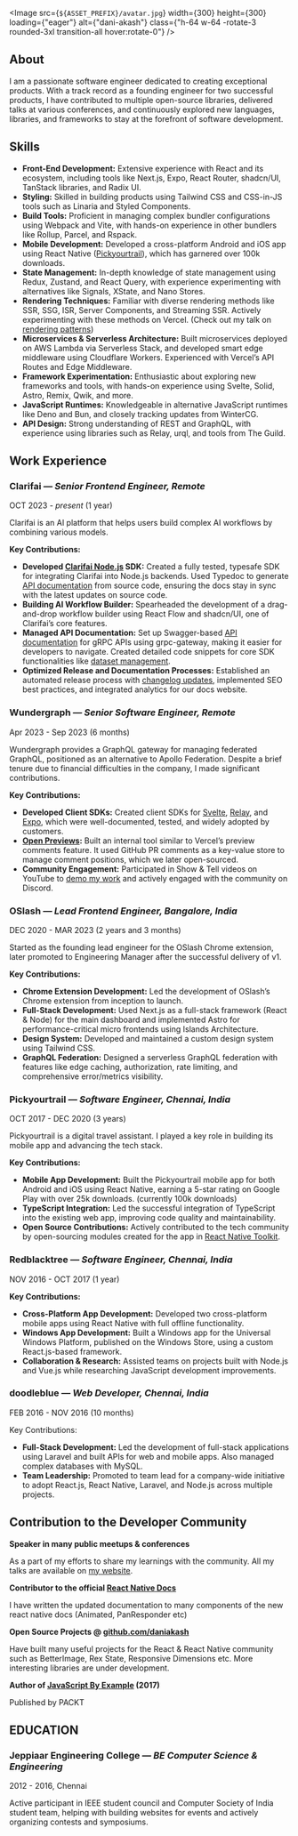 
<Image
  src={`${ASSET_PREFIX}/avatar.jpg`}
  width={300}
  height={300}
  loading={"eager"}
  alt={"dani-akash"}
  class={"h-64 w-64 -rotate-3 rounded-3xl transition-all hover:rotate-0"}
/>

## About

I am a passionate software engineer dedicated to creating exceptional products. With a track record as a founding engineer for two successful products, I have contributed to multiple open-source libraries, delivered talks at various conferences, and continuously explored new languages, libraries, and frameworks to stay at the forefront of software development.

## Skills

- **Front-End Development:** Extensive experience with React and its ecosystem, including tools like Next.js, Expo, React Router, shadcn/UI, TanStack libraries, and Radix UI.
- **Styling:** Skilled in building products using Tailwind CSS and CSS-in-JS tools such as Linaria and Styled Components.
- **Build Tools:** Proficient in managing complex bundler configurations using Webpack and Vite, with hands-on experience in other bundlers like Rollup, Parcel, and Rspack.
- **Mobile Development:** Developed a cross-platform Android and iOS app using React Native ([Pickyourtrail](https://play.google.com/store/apps/details?id=com.pickyourtrail&hl=en_IN&pli=1)), which has garnered over 100k downloads.
- **State Management:** In-depth knowledge of state management using Redux, Zustand, and React Query, with experience experimenting with alternatives like Signals, XState, and Nano Stores.
- **Rendering Techniques:** Familiar with diverse rendering methods like SSR, SSG, ISR, Server Components, and Streaming SSR. Actively experimenting with these methods on Vercel. (Check out my talk on [rendering patterns](https://www.youtube.com/watch?v=_Zq1yjgq8iM))
- **Microservices & Serverless Architecture:** Built microservices deployed on AWS Lambda via Serverless Stack, and developed smart edge middleware using Cloudflare Workers. Experienced with Vercel’s API Routes and Edge Middleware.
- **Framework Experimentation:** Enthusiastic about exploring new frameworks and tools, with hands-on experience using Svelte, Solid, Astro, Remix, Qwik, and more.
- **JavaScript Runtimes:** Knowledgeable in alternative JavaScript runtimes like Deno and Bun, and closely tracking updates from WinterCG.
- **API Design:** Strong understanding of REST and GraphQL, with experience using libraries such as Relay, urql, and tools from The Guild.

## Work Experience

### Clarifai _— Senior Frontend Engineer, Remote_

OCT 2023 - _present_ (1 year)

Clarifai is an AI platform that helps users build complex AI workflows by combining various models.

**Key Contributions:**

- **Developed [Clarifai Node.js](https://github.com/Clarifai/clarifai-nodejs) SDK:** Created a fully tested, typesafe SDK for integrating Clarifai into Node.js backends. Used Typedoc to generate [API documentation](https://docs.clarifai.com/sdk/node-api-reference/classes/App) from source code, ensuring the docs stay in sync with the latest updates on source code.
- **Building AI Workflow Builder:** Spearheaded the development of a drag-and-drop workflow builder using React Flow and shadcn/UI, one of Clarifai’s core features.
- **Managed API Documentation:** Set up Swagger-based [API documentation](https://docs.clarifai.com/api-reference) for gRPC APIs using grpc-gateway, making it easier for developers to navigate. Created detailed code snippets for core SDK functionalities like [dataset management](https://docs.clarifai.com/sdk/managing-datasets/).
- **Optimized Release and Documentation Processes:** Established an automated release process with [changelog updates](https://docs.clarifai.com/product-updates/changelog), implemented SEO best practices, and integrated analytics for our docs website.

### Wundergraph _— Senior Software Engineer, Remote_

Apr 2023 - Sep 2023 (6 months)

Wundergraph provides a GraphQL gateway for managing federated GraphQL, positioned as an alternative to Apollo Federation. Despite a brief tenure due to financial difficulties in the company, I made significant contributions.

**Key Contributions:**

- **Developed Client SDKs:** Created client SDKs for [Svelte](https://github.com/wundergraph/wundergraph/tree/main/packages/svelte-query), [Relay](https://github.com/wundergraph/wundergraph/tree/main/packages/react-relay), and [Expo](https://github.com/wundergraph/wundergraph/tree/main/packages/metro-config), which were well-documented, tested, and widely adopted by customers.
- **[Open Previews](https://www.openpreviews.com/):** Built an internal tool similar to Vercel’s preview comments feature. It used GitHub PR comments as a key-value store to manage comment positions, which we later open-sourced.
- **Community Engagement:** Participated in Show & Tell videos on YouTube to [demo my work](https://youtu.be/NPXx-zyBP6Q?si=mNyRQ3_fOL0Gqjeq&t=69) and actively engaged with the community on Discord.

### OSlash _— Lead Frontend Engineer, Bangalore, India_

DEC 2020 - MAR 2023 (2 years and 3 months)

Started as the founding lead engineer for the OSlash Chrome extension, later promoted to Engineering Manager after the successful delivery of v1.

**Key Contributions:**

- **Chrome Extension Development:** Led the development of OSlash’s Chrome extension from inception to launch.
- **Full-Stack Development:** Used Next.js as a full-stack framework (React & Node) for the main dashboard and implemented Astro for performance-critical micro frontends using Islands Architecture.
- **Design System:** Developed and maintained a custom design system using Tailwind CSS.
- **GraphQL Federation:** Designed a serverless GraphQL federation with features like edge caching, authorization, rate limiting, and comprehensive error/metrics visibility.

### Pickyourtrail _— Software Engineer, Chennai, India_

OCT 2017 - DEC 2020 (3 years)

Pickyourtrail is a digital travel assistant. I played a key role in building its mobile app and advancing the tech stack.

**Key Contributions:**

- **Mobile App Development:** Built the Pickyourtrail mobile app for both Android and iOS using React Native, earning a 5-star rating on Google Play with over 25k downloads. (currently 100k downloads)
- **TypeScript Integration:** Led the successful integration of TypeScript into the existing web app, improving code quality and maintainability.
- **Open Source Contributions:** Actively contributed to the tech community by open-sourcing modules created for the app in [React Native Toolkit](https://github.com/react-native-toolkit).

### Redblacktree _— Software Engineer, Chennai, India_

NOV 2016 - OCT 2017 (1 year)

**Key Contributions:**

- **Cross-Platform App Development:** Developed two cross-platform mobile apps using React Native with full offline functionality.
- **Windows App Development:** Built a Windows app for the Universal Windows Platform, published on the Windows Store, using a custom React.js-based framework.
- **Collaboration & Research:** Assisted teams on projects built with Node.js and Vue.js while researching JavaScript development improvements.

### doodleblue _— Web Developer, Chennai, India_

FEB 2016 - NOV 2016 (10 months)

Key Contributions:

- **Full-Stack Development:** Led the development of full-stack applications using Laravel and built APIs for web and mobile apps. Also managed complex databases with MySQL.
- **Team Leadership:** Promoted to team lead for a company-wide initiative to adopt React.js, React Native, Laravel, and Node.js across multiple projects.

## Contribution to the Developer Community

**Speaker in many public meetups & conferences**

As a part of my efforts to share my learnings with the community. All my talks are available on [my website](https://daniakash.github.io/speaking/).

**Contributor to the official [React Native Docs](https://github.com/facebook/react-native-website/issues/1579)**

I have written the updated documentation to many components of the new react native docs (Animated, PanResponder etc)

**Open Source Projects @ [github.com/daniakash](https://github.com/DaniAkash)**

Have built many useful projects for the React & React Native community such as BetterImage, Rex State, Responsive Dimensions etc. More interesting libraries are under development.

**Author of [JavaScript By Example](https://www.oreilly.com/library/view/javascript-by-example/9781788293969/) (2017)**

Published by PACKT

## EDUCATION

### Jeppiaar Engineering College _— BE Computer Science & Engineering_

2012 - 2016, Chennai

Active participant in IEEE student council and Computer Society of India student team, helping with building websites for events and actively organizing contests and symposiums.
